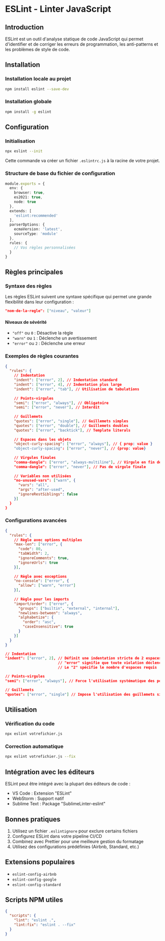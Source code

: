 
# ESLint - Linter JavaScript

## Introduction

ESLint est un outil d'analyse statique de code JavaScript qui permet d'identifier et de corriger les erreurs de programmation, les anti-patterns et les problèmes de style de code.

## Installation


### Installation locale au projet
```sh npm2yarn copy
npm install eslint --save-dev
```
### Installation globale
```sh npm2yarn copy
npm install -g eslint
```

## Configuration

### Initialisation

```sh copy
npx eslint --init
```
Cette commande va créer un fichier `.eslintrc.js` à la racine de votre projet.

### Structure de base du fichier de configuration

``` ts
module.exports = {
  env: {
    browser: true,
    es2021: true,
    node: true
  },
  extends: [
    'eslint:recommended'
  ],
  parserOptions: {
    ecmaVersion: 'latest',
    sourceType: 'module'
  },
  rules: {
    // Vos règles personnalisées
  }
}
```


## Règles principales
### Syntaxe des règles

Les règles ESLint suivent une syntaxe spécifique qui permet une grande flexibilité dans leur configuration :

```json
"nom-de-la-regle": ["niveau", "valeur"]
```

#### Niveaux de sévérité
- `"off"` ou `0` : Désactive la règle
- `"warn"` ou `1` : Déclenche un avertissement
- `"error"` ou `2` : Déclenche une erreur

### Exemples de règles courantes

```json
{
  "rules": {
    // Indentation
    "indent": ["error", 2], // Indentation standard
    "indent": ["error", 4], // Indentation plus large
    "indent": ["error", "tab"], // Utilisation de tabulations
    
    // Points-virgules
    "semi": ["error", "always"], // Obligatoire
    "semi": ["error", "never"], // Interdit
    
    // Guillemets
    "quotes": ["error", "single"], // Guillemets simples
    "quotes": ["error", "double"], // Guillemets doubles
    "quotes": ["error", "backtick"], // Template literals
    
    // Espaces dans les objets
    "object-curly-spacing": ["error", "always"], // { prop: value }
    "object-curly-spacing": ["error", "never"], // {prop: value}
    
    // Virgules finales
    "comma-dangle": ["error", "always-multiline"], // Virgule en fin de ligne
    "comma-dangle": ["error", "never"], // Pas de virgule finale
    
    // Variables non utilisées
    "no-unused-vars": ["warn", { 
      "vars": "all",
      "args": "after-used",
      "ignoreRestSiblings": false
    }]
  }
}
```

### Configurations avancées

```json
{
  "rules": {
    // Règle avec options multiples
    "max-len": ["error", {
      "code": 80,
      "tabWidth": 2,
      "ignoreComments": true,
      "ignoreUrls": true
    }],
    
    // Règle avec exceptions
    "no-console": ["error", { 
      "allow": ["warn", "error"] 
    }],
    
    // Règle pour les imports
    "import/order": ["error", {
      "groups": ["builtin", "external", "internal"],
      "newlines-between": "always",
      "alphabetize": {
        "order": "asc",
        "caseInsensitive": true
      }
    }]
  }
}
```

```json
// Indentation
"indent": ["error", 2], // Définit une indentation stricte de 2 espaces
                        // "error" signifie que toute violation déclenchera une erreur
                        // Le "2" spécifie le nombre d'espaces requis

// Points-virgules
"semi": ["error", "always"], // Force l'utilisation systématique des points-virgules

// Guillemets
"quotes": ["error", "single"] // Impose l'utilisation des guillemets simples
````
## Utilisation

### Vérification du code
```bash copy
npx eslint votrefichier.js
```

### Correction automatique
```bash copy
npx eslint votrefichier.js --fix
```

## Intégration avec les éditeurs

ESLint peut être intégré avec la plupart des éditeurs de code :
- VS Code : Extension "ESLint"
- WebStorm : Support natif
- Sublime Text : Package "SublimeLinter-eslint"

## Bonnes pratiques

1. Utilisez un fichier `.eslintignore` pour exclure certains fichiers
2. Configurez ESLint dans votre pipeline CI/CD
3. Combinez avec Prettier pour une meilleure gestion du formatage
4. Utilisez des configurations prédéfinies (Airbnb, Standard, etc.)

## Extensions populaires

- `eslint-config-airbnb`
- `eslint-config-google`
- `eslint-config-standard`

## Scripts NPM utiles

``` json
{
  "scripts": {
    "lint": "eslint .",
    "lint:fix": "eslint . --fix"
  }
}
```
